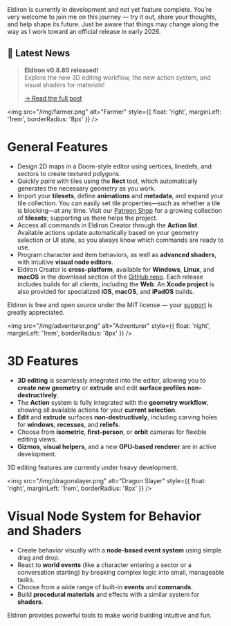 
<Admonition type="warning" title="Development Warning">
  Eldiron is currently in development and not yet feature complete.  
  You’re very welcome to join me on this journey — try it out, share your thoughts, and help shape its future.  
  Just be aware that things may change along the way as I work toward an official release in early 2026.
</Admonition>

## 📰 Latest News

> **Eldiron v0.8.80 released!**  
> Explore the new 3D editing workflow, the new action system, and visual shaders for materials!
>  
> [→ Read the full post](/blog/2025/10/23/eldiron-v0.8.80)


<img src="/img/farmer.png" alt="Farmer" style={{ float: 'right', marginLeft: '1rem', borderRadius: '8px' }} />

# General Features

- Design 2D maps in a Doom-style editor using vertices, linedefs, and sectors to create textured polygons.
- Quickly *paint* with tiles using the **Rect** tool, which automatically generates the necessary geometry as you work.
- Import your **tilesets**, define **animations** and **metadata**, and expand your tile collection. You can easily set tile properties—such as whether a tile is blocking—at any time. Visit our [Patreon Shop](https://www.patreon.com/c/eldiron/shop) for a growing collection of **tilesets**; supporting us there helps the project.
- Access all commands in Eldiron Creator through the **Action list**. Available actions update automatically based on your geometry selection or UI state, so you always know which commands are ready to use.
- Program character and item behaviors, as well as **advanced shaders**, with intuitive **visual node editors**.
- Eldiron Creator is **cross-platform**, available for **Windows**, **Linux**, and **macOS** in the download section of the [GitHub repo](https://github.com/markusmoenig/Eldiron/releases). Each release includes builds for all clients, including the **Web**. An **Xcode project** is also provided for specialized **iOS**, **macOS**, and **iPadOS** builds.

Eldiron is free and open source under the MIT license — your [support](sponsor) is greatly appreciated.

<img src="/img/adventurer.png" alt="Adventurer" style={{ float: 'right', marginLeft: '1rem', borderRadius: '8px' }} />

# 3D Features

- **3D editing** is seamlessly integrated into the editor, allowing you to **create new geometry** or **extrude** and edit **surface profiles** **non-destructively**.  
- The **Action** system is fully integrated with the **geometry workflow**, showing all available actions for your **current selection**.  
- **Edit** and **extrude** surfaces **non-destructively**, including carving holes for **windows**, **recesses**, and **reliefs**.  
- Choose from **isometric**, **first-person**, or **orbit** cameras for flexible editing views.  
- **Gizmos**, **visual helpers**, and a new **GPU-based renderer** are in active development.

3D editing features are currently under heavy development.

<img src="/img/dragonslayer.png" alt="Dragon Slayer" style={{ float: 'right', marginLeft: '1rem', borderRadius: '8px' }} />

# Visual Node System for Behavior and Shaders

- Create behavior visually with a **node-based event system** using simple drag and drop.  
- React to **world events** (like a character entering a sector or a conversation starting) by breaking complex logic into small, manageable tasks.  
- Choose from a wide range of built-in **events** and **commands**.  
- Build **procedural materials** and effects with a similar system for **shaders**.  

Eldiron provides powerful tools to make world building intuitive and fun.